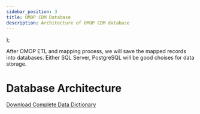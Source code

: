 ```yaml
---
sidebar_position: 3
title: OMOP CDM Database
description: Architecture of OMOP CDM database
---
```


   <div>
      <Excel datas={datas} />
    </div>
);


After OMOP ETL and mapping process, we will save the mapped records into databases. Either SQL Server, PostgreSQL will be good choises for data storage. 

# Database Architecture

[Download Complete Data Dictionary](./OMOP_CDMv5.4.1.xlsx)

<ExcelShow/>